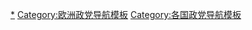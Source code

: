 {{Navbox
|name =保加利亚政党
|title = {{flagicon|Bulgaria}} [[保加利亚政党列表|保加利亚政党]] 
|bodyclass = hlist

|group1 = [[国民议会 (保加利亚)|国民议会]] (240)
|list1  =
* [[有這樣一個民族]] (65)
* [[保加利亚欧洲发展公民党]]－[[民主力量联盟 (保加利亚)|民主力量联盟]] (63)
* [[为了保加利亚BSP]] (36)
**[[保加利亚社会党]] 
**[[保加利亚社会民主人士党]] 
* [[民主保加利亞]] (34)
* [[争取权利和自由运动]] (29)
* [[Stand Up.BG! We are coming!]] (13)

|group2 = [[欧洲议会]] (17)
|list2  =
* [[保加利亚欧洲发展公民党]] (6)
* [[保加利亚社会党]] (5)
* [[争取权利和自由运动]] (3)
* [[IMRO－保加利亚民族运动]] (2)
* [[民主保加利亞]] (1)
** [[争取强大保加利亚民主党]]

|group3 = 其他政党
|list3 =
* [[没有审查制度的保加利亚]]
* [[攻击 (政党)|攻击]]
* [[争取保加利亚复兴替代]]
* [[保加利亚农业民族联盟]]
* [[保加利亚共产党－马克思主义者]]
* [[保加利亚共产党 (弗拉基米尔·斯帕索夫)]]
* [[保加利亚为了公民运动]]
* [[保加利亚新民主]]
* [[保加利亚左翼]]
* [[公民联盟“罗姆”]]
* [[乔治节运动]]
* [[保加利亚绿党]]
* [[保加利亚民主中心]]
* [[争取平等公共模式运动]]
* [[争取拯救祖国民族运动]]
* [[保加利亚民族主义党]]
* [[海盗党 (保加利亚)|海盗党]]
* [[政治运动“社会民主人士”]]
* [[保加利亚共产主义者联盟]]
* [[绿党 (保加利亚)|绿党]]
* [[另一个保加利亚]]
* [[自由民主人士联盟]]
* [[保加利亚共产党 (1996年)]]
* [[保加利亚共产党人党]]

|group4 = 已解散
|list4 =
* [[改革主义集团]]
* [[爱国阵线 (保加利亚)|爱国阵线]]
* [[秩序、法律和公正]]

| below = 
* [[保加利亚政治]]
* [[各国执政党列表]]
* [[Portal:政治|政治专题]]
}}<noinclude>
[[Category:保加利亚政党|*]]
[[Category:欧洲政党导航模板]]
[[Category:各国政党导航模板]]
</noinclude>